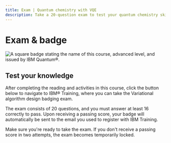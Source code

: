 ```yaml
---
title: Exam | Quantum chemistry with VQE
description: Take a 20-question exam to test your quantum chemistry skills and receive a badge from the IBM Training website.
---
```


# Exam & badge

![A square badge stating the name of this course, advanced level, and issued by IBM Quantum&reg;.](/learning/images/courses/variational-algorithm-design/exam/badge.svg)

## Test your knowledge

After completing the reading and activities in this course, click the button below to navigate to IBM&reg; Training, where you can take the Variational algorithm design badging exam.

The exam consists of 20 questions, and you must answer at least 16 correctly to pass. Upon receiving a passing score, your badge will automatically be sent to the email you used to register with IBM Training.

Make sure you're ready to take the exam. If you don't receive a passing score in two attempts, the exam becomes temporarily locked.

<LaunchExamButton href="https://www.ibm.com/training/course/variational-algorithm-design-badge-quiz-DL46108G" />
